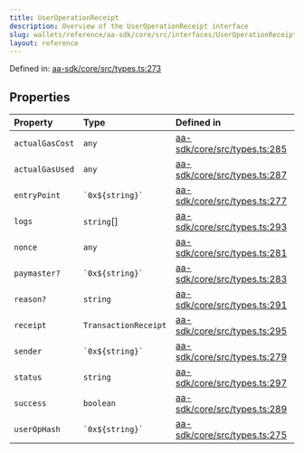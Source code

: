 ```yaml
---
title: UserOperationReceipt
description: Overview of the UserOperationReceipt interface
slug: wallets/reference/aa-sdk/core/src/interfaces/UserOperationReceipt
layout: reference
---
```


Defined in: [aa-sdk/core/src/types.ts:273](https://github.com/alchemyplatform/aa-sdk/blob/923a52171f7246172caf350853843e6680197da9/aa-sdk/core/src/types.ts#L273)

## Properties

| Property                                 | Type                 | Defined in                                                                                                                                            |
| :--------------------------------------- | :------------------- | :---------------------------------------------------------------------------------------------------------------------------------------------------- |
| <a id="actualgascost" /> `actualGasCost` | `any`                | [aa-sdk/core/src/types.ts:285](https://github.com/alchemyplatform/aa-sdk/blob/923a52171f7246172caf350853843e6680197da9/aa-sdk/core/src/types.ts#L285) |
| <a id="actualgasused" /> `actualGasUsed` | `any`                | [aa-sdk/core/src/types.ts:287](https://github.com/alchemyplatform/aa-sdk/blob/923a52171f7246172caf350853843e6680197da9/aa-sdk/core/src/types.ts#L287) |
| <a id="entrypoint" /> `entryPoint`       | `` `0x${string}` ``  | [aa-sdk/core/src/types.ts:277](https://github.com/alchemyplatform/aa-sdk/blob/923a52171f7246172caf350853843e6680197da9/aa-sdk/core/src/types.ts#L277) |
| <a id="logs" /> `logs`                   | `string`\[]          | [aa-sdk/core/src/types.ts:293](https://github.com/alchemyplatform/aa-sdk/blob/923a52171f7246172caf350853843e6680197da9/aa-sdk/core/src/types.ts#L293) |
| <a id="nonce" /> `nonce`                 | `any`                | [aa-sdk/core/src/types.ts:281](https://github.com/alchemyplatform/aa-sdk/blob/923a52171f7246172caf350853843e6680197da9/aa-sdk/core/src/types.ts#L281) |
| <a id="paymaster" /> `paymaster?`        | `` `0x${string}` ``  | [aa-sdk/core/src/types.ts:283](https://github.com/alchemyplatform/aa-sdk/blob/923a52171f7246172caf350853843e6680197da9/aa-sdk/core/src/types.ts#L283) |
| <a id="reason" /> `reason?`              | `string`             | [aa-sdk/core/src/types.ts:291](https://github.com/alchemyplatform/aa-sdk/blob/923a52171f7246172caf350853843e6680197da9/aa-sdk/core/src/types.ts#L291) |
| <a id="receipt" /> `receipt`             | `TransactionReceipt` | [aa-sdk/core/src/types.ts:295](https://github.com/alchemyplatform/aa-sdk/blob/923a52171f7246172caf350853843e6680197da9/aa-sdk/core/src/types.ts#L295) |
| <a id="sender" /> `sender`               | `` `0x${string}` ``  | [aa-sdk/core/src/types.ts:279](https://github.com/alchemyplatform/aa-sdk/blob/923a52171f7246172caf350853843e6680197da9/aa-sdk/core/src/types.ts#L279) |
| <a id="status" /> `status`               | `string`             | [aa-sdk/core/src/types.ts:297](https://github.com/alchemyplatform/aa-sdk/blob/923a52171f7246172caf350853843e6680197da9/aa-sdk/core/src/types.ts#L297) |
| <a id="success" /> `success`             | `boolean`            | [aa-sdk/core/src/types.ts:289](https://github.com/alchemyplatform/aa-sdk/blob/923a52171f7246172caf350853843e6680197da9/aa-sdk/core/src/types.ts#L289) |
| <a id="userophash" /> `userOpHash`       | `` `0x${string}` ``  | [aa-sdk/core/src/types.ts:275](https://github.com/alchemyplatform/aa-sdk/blob/923a52171f7246172caf350853843e6680197da9/aa-sdk/core/src/types.ts#L275) |
